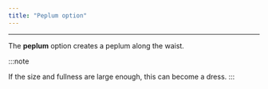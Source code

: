 ```yaml
---
title: "Peplum option"
---
```


***

The **peplum** option creates a peplum along the waist. 

:::note

If the size and fullness are large enough, this can become a dress.
:::




